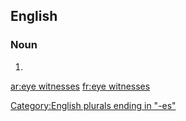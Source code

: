 ==English==

===Noun===
{{head|en|plural}}

# {{plural of|eye witness|lang=en}}

[[Category:English plurals ending in "-es"]]

[[ar:eye witnesses]]
[[fr:eye witnesses]]
